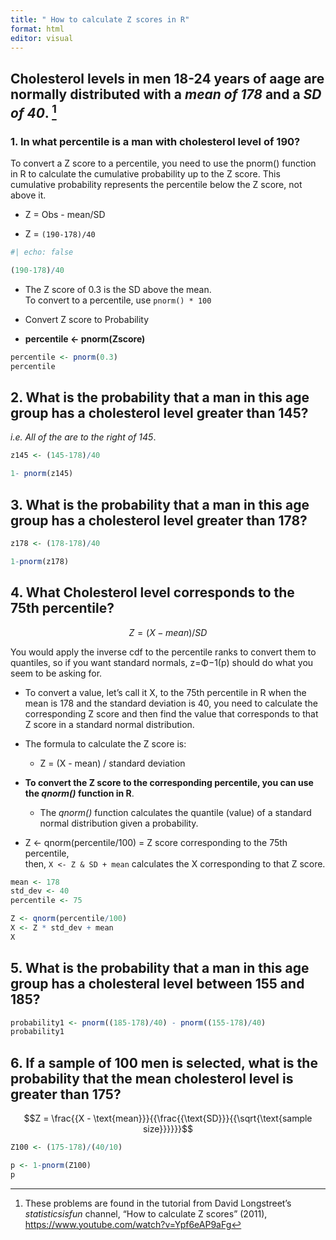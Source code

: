 ```yaml
---
title: " How to calculate Z scores in R"
format: html
editor: visual
---
```



## Cholesterol levels in men 18-24 years of aage are normally distributed with a *mean of 178* and a *SD of 40*. ^[These problems are found in the tutorial from David Longstreet's *statisticsisfun* channel, "How to calculate Z scores" (2011), <https://www.youtube.com/watch?v=Ypf6eAP9aFg>] 


### 1. In what percentile is a man with cholesterol level of 190?

To convert a Z score to a percentile, you need to use the pnorm() function in R to calculate the cumulative probability up to the Z score. This cumulative probability represents the percentile below the Z score, not above it.

* Z = Obs - mean/SD  

* Z = `(190-178)/40`
```r
#| echo: false

(190-178)/40
```
* The Z score of 0.3 is the SD above the mean.    
To convert to a percentile, use `pnorm() * 100`

* Convert Z score to Probability  
* **percentile <- pnorm(Zscore)** 

```r
percentile <- pnorm(0.3)
percentile
```



## 2. What is the probability that a man in this age group has a cholesterol level greater than 145?  
*i.e. All of the are to the right of 145*.  
 
```r
z145 <- (145-178)/40

1- pnorm(z145)
```


## 3. What is the probability that a man in this age group has a cholesterol level greater than 178?


```r
z178 <- (178-178)/40

1-pnorm(z178)
```



## 4. What Cholesterol level corresponds to the 75th percentile? 

$$Z = (X - mean)/SD$$

You would apply the inverse cdf to the percentile ranks to convert them to quantiles, so if you want standard normals, z=Φ−1(p)
 should do what you seem to be asking for.
 
* To convert a value, let's call it X, to the 75th percentile in R when the mean is 178 and the standard deviation is 40, you need to calculate the corresponding Z score and then find the value that corresponds to that Z score in a standard normal distribution.

* The formula to calculate the Z score is:

  - Z = (X - mean) / standard deviation

* **To convert the Z score to the corresponding percentile, you can use the *qnorm()* function in R**.  

  - The *qnorm()* function calculates the quantile (value) of a standard normal distribution given a probability.
 
 

 * Z <- qnorm(percentile/100) = Z score corresponding to the 75th percentile,   
  then, `X <- Z & SD + mean` calculates the X corresponding to that Z score.

```r
mean <- 178
std_dev <- 40
percentile <- 75

Z <- qnorm(percentile/100)
X <- Z * std_dev + mean
X
```




## 5. What is the probability that a man in this age group has a cholesteral level between 155 and 185?

```r
probability1 <- pnorm((185-178)/40) - pnorm((155-178)/40)
probability1
```




## 6. If a sample of 100 men is selected, what is the probability that the mean cholesterol level is greater than 175?


$$Z = \frac{{X - \text{mean}}}{{\frac{{\text{SD}}}{{\sqrt{\text{sample size}}}}}}$$


```r

Z100 <- (175-178)/(40/10)

p <- 1-pnorm(Z100)
p
```




